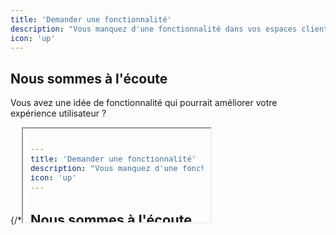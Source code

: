 ```yaml
---
title: 'Demander une fonctionnalité'
description: "Vous manquez d'une fonctionnalité dans vos espaces clients ?"
icon: 'up'
---
```


## Nous sommes à l'écoute

Vous avez une idée de fonctionnalité qui pourrait améliorer votre expérience utilisateur ?

<Frame>
	{/*<iframe src="#" className="w-full" style={{ 'min-height': '512px' }} />*/}
	Iframe of request a changes here
</Frame>
